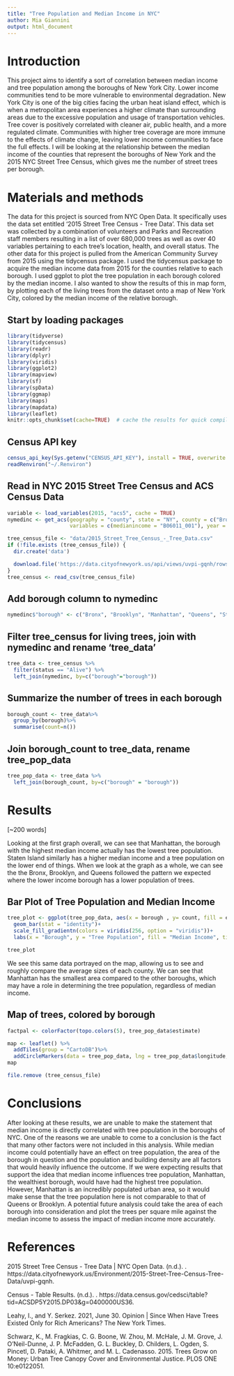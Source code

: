 ```yaml
---
title: "Tree Population and Median Income in NYC"
author: Mia Giannini
output: html_document
---
```


# Introduction

This project aims to identify a sort of correlation between median income and tree population among the boroughs of New York City. Lower income communities tend to be more vulnerable to environmental degradation. New York City is one of the big cities facing the urban heat island effect, which is when a metropolitan area experiences a higher climate than surrounding areas due to the excessive population and usage of transportation vehicles. Tree cover is positively correlated with cleaner air, public health, and a more regulated climate. Communities with higher tree coverage are more immune to the effects of climate change, leaving lower income communities to face the full effects. I will be looking at the relationship between the median income of the counties that represent the boroughs of New York and the 2015 NYC Street Tree Census, which gives me the number of street trees per borough. 

# Materials and methods

The data for this project is sourced from NYC Open Data. It specifically uses the data set entitled '2015 Street Tree Census - Tree Data'. This data set was collected by a combination of volunteers and Parks and Recreation staff members resulting in a list of over 680,000 trees as well as over 40 variables pertaining to each tree's location, health, and overall status. The other data for this project is pulled from the American Community Survey from 2015 using the tidycensus package. I used the tidycensus package to acquire the median income data from 2015 for the counties relative to each borough. I used ggplot to plot the tree population in each borough colored by the median income. I also wanted to show the results of this in map form, by plotting each of the living trees from the dataset onto a map of New York City, colored by the median income of the relative borough. 

## Start by loading packages
```r
library(tidyverse)
library(tidycensus)
library(readr)
library(dplyr)
library(viridis)
library(ggplot2)
library(mapview)
library(sf)
library(spData)
library(ggmap)
library(maps)
library(mapdata)
library(leaflet)
knitr::opts_chunk$set(cache=TRUE)  # cache the results for quick compiling
```

## Census API key
```r
census_api_key(Sys.getenv("CENSUS_API_KEY"), install = TRUE, overwrite = TRUE)
readRenviron("~/.Renviron")
```

## Read in NYC 2015 Street Tree Census and ACS Census Data
```r
variable <- load_variables(2015, "acs5", cache = TRUE)
nymedinc <- get_acs(geography = "county", state = "NY", county = c("Bronx", "Kings", "New York", "Queens", "Richmond"), 
                    variables = c(medianincome = "B06011_001"), year = 2015)

tree_census_file <- "data/2015_Street_Tree_Census_-_Tree_Data.csv"
if (!file.exists (tree_census_file)) {
  dir.create('data')

  download.file('https://data.cityofnewyork.us/api/views/uvpi-gqnh/rows.csv?accessType=DOWNLOAD',destfile = tree_census_file)
}
tree_census <- read_csv(tree_census_file)
```

## Add borough column to nymedinc
```r
nymedinc$"borough" <- c("Bronx", "Brooklyn", "Manhattan", "Queens", "Staten Island")
```

## Filter tree_census for living trees, join with nymedinc and rename 'tree_data'
```r
tree_data <- tree_census %>%
  filter(status == "Alive") %>%
  left_join(nymedinc, by=c("borough"="borough"))
```

## Summarize the number of trees in each borough
```r
borough_count <- tree_data%>%
  group_by(borough)%>%
  summarise(count=n())

```

## Join borough_count to tree_data, rename tree_pop_data
```r
tree_pop_data <- tree_data %>%
  left_join(borough_count, by=c("borough" = "borough"))
```


# Results

[~200 words]

Looking at the first graph overall, we can see that Manhattan, the borough with the highest median income actually has the lowest tree population. Staten Island similarly has a higher median income and a tree population on the lower end of things. When we look at the graph as a whole, we can see the the Bronx, Brooklyn, and Queens followed the pattern we expected where the lower income borough has a lower population of trees. 

## Bar Plot of Tree Population and Median Income
```r
tree_plot <- ggplot(tree_pop_data, aes(x = borough , y= count, fill = estimate))+
  geom_bar(stat = "identity")+
  scale_fill_gradientn(colors = viridis(256, option = "viridis"))+
  labs(x = "Borough", y = "Tree Population", fill = "Median Income", title = "Tree Population and Median Income in NYC Boroughs")

tree_plot
```

We see this same data portrayed on the map, allowing us to see and roughly compare the average sizes of each county. We can see that Manhattan has the smallest area compared to the other boroughs, which may have a role in determining the tree population, regardless of median income. 

## Map of trees, colored by borough
```r
factpal <- colorFactor(topo.colors(5), tree_pop_data$estimate)

map <- leaflet() %>%
  addTiles(group = "CartoDB")%>%
  addCircleMarkers(data = tree_pop_data, lng = tree_pop_data$longitude, lat = tree_pop_data$latitude, radius = 0.0001, color = ~factpal(estimate))
map
```
```r
file.remove (tree_census_file)
```
# Conclusions

After looking at these results, we are unable to make the statement that median income is directly correlated with tree population in the boroughs of NYC. One of the reasons we are unable to come to a conclusion is the fact that many other factors were not included in this analysis. While median income could potentially have an effect on tree population, the area of the borough in question and the population and building density are all factors that would heavily influence the outcome. If we were expecting results that support the idea that median income influences tree population, Manhattan, the wealthiest borough, would have had the highest tree population. However, Manhattan is an incredibly populated urban area, so it would make sense that the tree population here is not comparable to that of Queens or Brooklyn. A potential future analysis could take the area of each borough into consideration and plot the trees per square mile against the median income to assess the impact of median income more accurately. 

# References 

2015 Street Tree Census - Tree Data | NYC Open Data. (n.d.). . https://data.cityofnewyork.us/Environment/2015-Street-Tree-Census-Tree-Data/uvpi-gqnh.

Census - Table Results. (n.d.). . https://data.census.gov/cedsci/table?tid=ACSDP5Y2015.DP03&g=0400000US36.

Leahy, I., and Y. Serkez. 2021, June 30. Opinion | Since When Have Trees Existed Only for Rich Americans? The New York Times.

Schwarz, K., M. Fragkias, C. G. Boone, W. Zhou, M. McHale, J. M. Grove, J. O’Neil-Dunne, J. P. McFadden, G. L. Buckley, D. Childers, L. Ogden, S. Pincetl, D. Pataki, A. Whitmer, and M. L. Cadenasso. 2015. Trees Grow on Money: Urban Tree Canopy Cover and Environmental Justice. PLOS ONE 10:e0122051.

